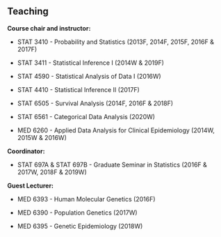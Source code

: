 ## Teaching

**Course chair and instructor:**

- STAT 3410 - Probability and Statistics (2013F, 2014F, 2015F, 2016F & 2017F)

- STAT 3411 - Statistical Inference I (2014W & 2019F)

- STAT 4590 - Statistical Analysis of Data I (2016W)

- STAT 4410 - Statistical Inference II (2017F)

- STAT 6505 - Survival Analysis (2014F, 2016F & 2018F)

- STAT 6561 - Categorical Data Analysis (2020W)

- MED 6260 - Applied Data Analysis for Clinical Epidemiology (2014W, 2015W & 2016W)

**Coordinator:**

- STAT 697A & STAT 697B - Graduate Seminar in Statistics (2016F & 2017W, 2018F & 2019W)

**Guest Lecturer:**

- MED 6393 - Human Molecular Genetics (2016F)

- MED 6390 - Population Genetics (2017W)

- MED 6395 - Genetic Epidemiology (2018W)
